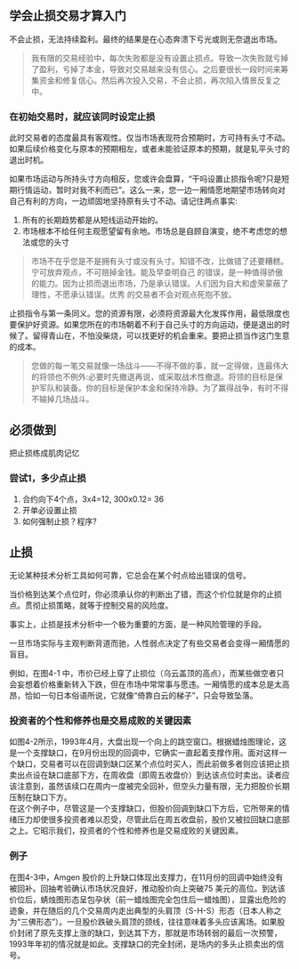 
## 学会止损交易才算入门
不会止损，无法持续盈利。最终的结果是在心态奔溃下亏光或则无奈退出市场。
>我有限的交易经验中，每次失败都是没有设置止损点。导致一次失败就亏掉了盈利，亏掉了本金，导致对交易越来没有信心。之后要很长一段时间来筹集资金和修复信心。然后再次投入交易，不会止损，再次陷入情景反复之中。

### 在初始交易时，就应该同时设定止损
此时交易者的态度最具有客观性。仅当市场表现符合预期时，方可持有头寸不动。如果后续价格变化与原本的预期相左，或者未能验证原本的预期，就是轧平头寸的退出时机。

如果市场运动与所持头寸方向相反，您或许会盘算，“干吗设置止损指令呢?只是短期行情运动，暂时对我不利而已”。这么一来，您一边一厢情愿地期望市场转向对自己有利的方向，一边顽固地坚持原有头寸不动。请记住两点事实:
1. 所有的长期趋势都是从短线运动开始的。
2. 市场根本不给任何主观愿望留有余地。市场总是自顾自演变，绝不考虑您的想法或您的头寸
>市场不在乎您是不是拥有头寸或没有头寸。知错不改，比做错了还要糟糕。宁可放弃观点，不可赔掉金钱。能及早查明自己 的错误，是一种值得骄傲的能力。因为止损而退出市场，乃是承认错误。人们因为自大和虚荣蒙蔽了理性，不愿承认错误。优秀 的交易者不会对观点死抱不放。

止损指令与第一条同义。您的资源有限，必须将资源最大化发挥作用，最低限度也要保护好资源。如果您所在的市场朝着不利于自己头寸的方向运动，便是退出的时候了。留得青山在，不怕没柴烧，可以找更好的机会重来。要把止损当作这门生意的成本。
> 您做的每一笔交易就像一场战斗——不得不做的事，就一定得做，连最伟大的将领也不例外:必要时先撤退再说，或采取战术性撤退。将领的目标是保护军队和装备。你的目标是保护本金和保持冷静。为了赢得战争，有时不得不输掉几场战斗。

## 必须做到
把止损练成肌肉记忆

### 尝试1，多少点止损
1. 合约向下4个点，3x4=12, 300x0.12= 36
2. 开单必设置止损
3. 如何强制止损？程序?

## 止损
无论某种技术分析工具如何可靠，它总会在某个时点给出错误的信号。

当价格到达某个点位时，你必须承认你的判断出了错，而这个价位就是你的止损点。贯彻止损策略，就等于控制交易的风险度。

事实上，止损是技术分析中一个极为重要的方面，是一种风险管理的手段。

一旦市场实际与主观判断背道而驰，人性弱点决定了有些交易者会变得一厢情愿的盲目。

例如，在图4-1 中，市价已经上穿了止损位（乌云盖顶的高点），而某些做空者只会妄想着价格重新转入下跌，但在市场中常常事与愿违。一厢情愿的成本总是太高昂，恰如一句日本俗语所说，它就像“倚靠白云的梯子”，只会导致坠落。

<ImageRender alt='test1' width='50%' height='auto' path='/trader2/0-止损.png' />

### 投资者的个性和修养也是交易成败的关键因素
如图4-2所示，1993年4月，大盘出现一个向上的跳空窗口。根据蜡烛图理论，这是一个支撑缺口，在9月份出现的回调中，它确实一直起着支撑作用。面对这样一个缺口，交易者可以在回调到缺口区某个点位时买人，而此前做多者则应该把止损卖出点设在缺口底部下方，在周收盘（即周五收盘价）到达该点位时卖出。读者应该注意到，虽然该续口在周内一度被完全回补，但空头力量有限，无力把股价长期压制在缺口下方。<br/>
在这个例子中，尽管这是一个支撑缺口，但股价回调到缺口下方后，它所带来的情绪压力却使很多投资者难以忍受，尽管此后在周五收盘前，股价又被拉回缺口底部之上。它昭示我们，投资者的个性和修养也是交易成败的关键因素。

<ImageRender alt='test1' width='50%' height='auto' path='/trader2/0-止损1.png' />

### 例子
在图4-3中，Amgen 股价的上升缺口体现出支撑力，在11月份的回调中始终没有被回补。回抽考验确认市场状况良好，推动股价向上突破75 美元的高位。到达该价位后，蜻烛图形态呈包孕状（前一蜡烛图完全包住后一蜡烛图），显露出危险的迹象，并在随后的几个交易周内走出典型的头肩顶（S-H-S）形态（日本人称之为“三佛形态”）。一旦股价跌破头肩顶的颈线，往往意味着多头应该离场。如果股价封闭了原先支撑上涨的缺口，到达其下方，那就是市场转弱的最后一次预警，1993年年初的情况就是如此。支撑缺口的完全封闭，是场内的多头止损卖出的信号。

<ImageRender alt='test1' width='50%' height='auto' path='/trader2/0-止损2.png' />
